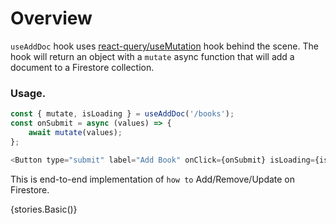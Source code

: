 
<Meta title="Modules/firebase-hooks/Hooks/useAddDoc" />

# Overview

`useAddDoc` hook uses [react-query/useMutation](https://react-query.tanstack.com/guides/mutations)
hook behind the scene. The hook will return an object with a `mutate` async function that will add a document to a Firestore collection.

### Usage.

```js
const { mutate, isLoading } = useAddDoc('/books');
const onSubmit = async (values) => {
    await mutate(values);
};

<Button type="submit" label="Add Book" onClick={onSubmit} isLoading={isLoading} />;
```

This is end-to-end implementation of `how to` Add/Remove/Update on Firestore.

<Preview>
    <Story name="useAddDoc">{stories.Basic()}</Story>
</Preview>
